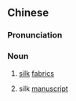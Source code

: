 {{also|缯帛}}
==Chinese==
{{zh-forms|s=缯帛}}

===Pronunciation===
{{zh-pron
|m=zēngbó
|c=zang1 baak6,cang4 baak6
|cat=n
}}

===Noun===
{{zh-noun}}

# {{label|zh|literary}} [[silk]] [[fabric]]s
# {{label|zh|literary|historiography}} silk [[manuscript]]